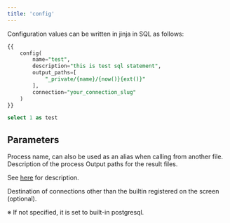 ```yaml
---
title: 'config'
---
```


Configuration values can be written in jinja in SQL as follows:

```sql
{{
	config(
		name="test",
		description="this is test sql statement",
		output_paths=[
			"_private/{name}/{now()}{ext()}"
		],
		connection="your_connection_slug"
	)
}}

select 1 as test
```

## Parameters

<ParamField body="name" type="string" default="SQL filename">
Process name, can also be used as an alias when calling from another file.
</ParamField>

<ParamField body="description" type="string">
Description of the process
</ParamField>

<ParamField body="output_paths" type="array: string" default="['_private/{name}/{now()}{ext()}']">
Output paths for the result files.

See [here](/sql-python/en/framework/output-paths) for description.
</ParamField>

<ParamField body="connection" type="string" default="default_connection configured in morph_project.yml">
Destination of connections other than the builtin registered on the screen (optional).

※ If not specified, it is set to built-in postgresql.
</ParamField>